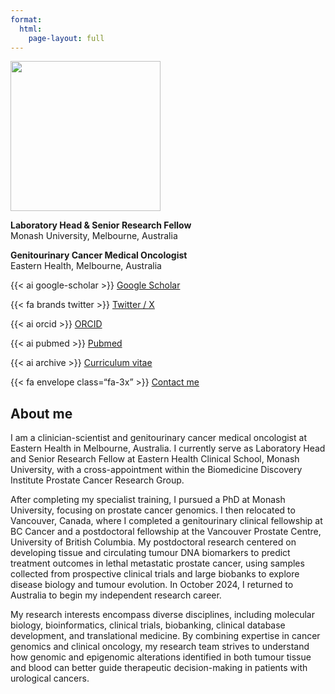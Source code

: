 ```yaml
---
format:
  html:
    page-layout: full
---
```


:::: {.grid}

::: {.g-col-4}
![](docs/images/profile-pic.png){.roundedimg width=2.5in fig-align="left"}

<div class='centered'>

**Laboratory Head & Senior Research Fellow**  
Monash University, Melbourne, Australia

**Genitourinary Cancer Medical Oncologist**  
Eastern Health, Melbourne, Australia

<div class="icon-list">
  {{< ai google-scholar >}} 
  <a href="https://scholar.google.ca/citations?hl=en&user=FU67caEAAAAJ">Google Scholar</a>
</div>

<div class="icon-list">
  {{< fa brands twitter >}} 
  <a href="https://x.com/EdmondMKwan">Twitter / X</a>
</div>

<div class="icon-list">
  {{< ai orcid >}} 
  <a href="https://orcid.org/0000-0002-7053-680X">ORCID</a>
</div>

<div class="icon-list">
  {{< ai pubmed >}} 
  <a href="https://www.ncbi.nlm.nih.gov/myncbi/1RQvgzm6zlL5y/bibliography/public/">Pubmed</a>
</div>


<div class="icon-list">
  {{< ai archive >}} 
  <a href="docs/pdfs/2024-10-16_Master-CV_Edmond-Kwan.pdf">Curriculum vitae</a>
</div>

<div class="icon-list">
  {{< fa envelope class="fa-3x" >}} 
  <a href="mailto:edmond.kwan@monash.edu">Contact me</a>
</div>



</div>

:::

::: {.g-col-8}
## About me

I am a clinician-scientist and genitourinary cancer medical oncologist at Eastern Health in Melbourne, Australia. I currently serve as Laboratory Head and Senior Research Fellow at Eastern Health Clinical School, Monash University, with a cross-appointment within the Biomedicine Discovery Institute Prostate Cancer Research Group. 

After completing my specialist training, I pursued a PhD at Monash University, focusing on prostate cancer genomics. I then relocated to Vancouver, Canada, where I completed a genitourinary clinical fellowship at BC Cancer and a postdoctoral fellowship at the Vancouver Prostate Centre, University of British Columbia. My postdoctoral research centered on developing tissue and circulating tumour DNA biomarkers to predict treatment outcomes in lethal metastatic prostate cancer, using samples collected from prospective clinical trials and large biobanks to explore disease biology and tumour evolution. In October 2024, I returned to Australia to begin my independent research career. 

My research interests encompass diverse disciplines, including molecular biology, bioinformatics, clinical trials, biobanking, clinical database development, and translational medicine. By combining expertise in cancer genomics and clinical oncology, my research team strives to understand how genomic and epigenomic alterations identified in both tumour tissue and blood can better guide therapeutic decision-making in patients with urological cancers.

:::

::::